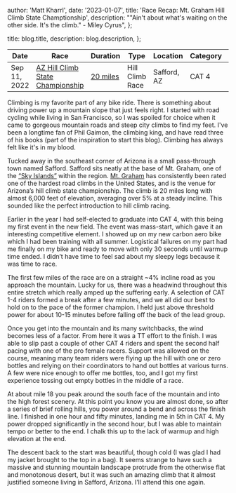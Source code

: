 
  author: 'Matt Kharrl',
  date: '2023-01-07',
  title: 'Race Recap: Mt. Graham Hill Climb State Champtionship',
  description:
    "\"Ain't about what's waiting on the other side. It's the climb.\" - Miley Cyrus",
};

  title: blog.title,
  description: blog.description,
};


| Date         | Race                                                              | Duration                                                 | Type            | Location    | Category | Result                                                                    |
| ------------ | ----------------------------------------------------------------- | -------------------------------------------------------- | --------------- | ----------- | -------- | ------------------------------------------------------------------------- |
| Sep 11, 2022 | [AZ Hill Climb State Championship](https://www.bikereg.com/56170) | [20 miles](https://www.strava.com/activities/7792785724) | Hill Climb Race | Safford, AZ | CAT 4    | [5 / 7](https://legacy.usacycling.org/results/index.php?permit=2022-8440) |

Climbing is my favorite part of any bike ride. There is something about driving power up a mountain slope that just feels right. I started with road cycling while living in San Francisco, so I was spoiled for choice when it came to gorgeous mountain roads and steep city climbs to find my feet. I've been a longtime fan of Phil Gaimon, the climbing king, and have read three of his books (part of the inspiration to start this blog). Climbing has always felt like it's in my blood.

Tucked away in the southeast corner of Arizona is a small pass-through town named Safford. Safford sits neatly at the base of Mt. Graham, one of the [“Sky Islands”](https://www.fs.usda.gov/wildflowers/beauty/Sky_Islands/index.shtml) within the region. [Mt. Graham](https://pjammcycling.com/climb/80.Mt-Graham-Cycling) has consistently been rated one of the hardest road climbs in the United States, and is the venue for Arizona’s hill climb state championship. The climb is 20 miles long with almost 6,000 feet of elevation, averaging over 5% at a steady incline. This sounded like the perfect introduction to hill climb racing.

Earlier in the year I had self-elected to graduate into CAT 4, with this being my first event in the new field. The event was mass-start, which gave it an interesting competitive element. I showed up on my new carbon aero bike which I had been training with all summer. Logistical failures on my part had me finally on my bike and ready to move with only 30 seconds until warmup time ended. I didn’t have time to feel sad about my sleepy legs because it was time to race.

The first few miles of the race are on a straight ~4% incline road as you approach the mountain. Lucky for us, there was a headwind throughout this entire stretch which really amped up the suffering early. A selection of CAT 1-4 riders formed a break after a few minutes, and we all did our best to hold on to the pace of the former champion. I held just above threshold power for about 10-15 minutes before falling off the back of the lead group.

Once you get into the mountain and its many switchbacks, the wind becomes less of a factor. From here it was a TT effort to the finish. I was able to slip past a couple of other CAT 4 riders and spent the second half pacing with one of the pro female racers. Support was allowed on the course, meaning many team riders were flying up the hill with one or zero bottles and relying on their coordinators to hand out bottles at various turns. A few were nice enough to offer me bottles, too, and I got my first experience tossing out empty bottles in the middle of a race.

At about mile 18 you peak around the south face of the mountain and into the high forest scenery. At this point you know you are almost done, so after a series of brief rolling hills, you power around a bend and across the finish line. I finished in one hour and fifty minutes, landing me in 5th in CAT 4. My power dropped significantly in the second hour, but I was able to maintain tempo or better to the end. I chalk this up to the lack of warmup and high elevation at the end.

The descent back to the start was beautiful, though cold (I was glad I had my jacket brought to the top in a bag). It seems strange to have such a massive and stunning mountain landscape protrude from the otherwise flat and monotonous desert, but it was such an amazing climb that it almost justified someone living in Safford, Arizona. I’ll attend this one again.
